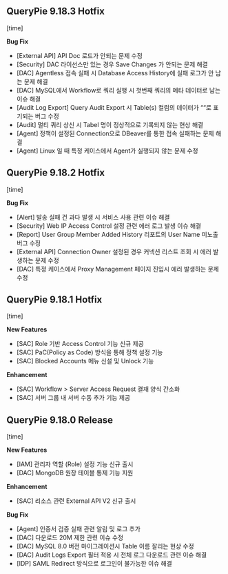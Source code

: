 ## QueryPie 9.18.3 Hotfix
[time]



**Bug Fix**

* [External API] API Doc 로드가 안되는 문제 수정
* [Security] DAC 라이선스만 있는 경우 Save Changes 가 안되는 문제 해결
* [DAC] Agentless 접속 실패 시 Database Access History에 실패 로그가 안 남는 문제 해결
* [DAC] MySQL에서 Workflow로 쿼리 실행 시 첫번째 쿼리의 메타 데이터로 남는 이슈 해결
* [Audit Log Export] Query Audit Export 시 Table(s) 컬럼의 데이터가 ““로 표기되는 버그 수정 
* [Audit] 멀티 쿼리 상신 시 Tabel 명이 정상적으로 기록되지 않는 현상 해결 
* [Agent] 정책이 설정된 Connection으로 DBeaver를 통한 접속 실패하는 문제 해결 
* [Agent] Linux 일 때 특정 케이스에서 Agent가 실행되지 않는 문제 수정



## QueryPie 9.18.2 Hotfix
[time]



**Bug Fix**

* [Alert] 발송 실패 건 과다 발생 시 서비스 사용 관련 이슈 해결
* [Security] Web IP Access Control 설정 관련 에러 로그 발생 이슈 해결
* [Report] User Group Member Added History 리포트의 User Name 미노출 버그 수정 
* [External API] Connection Owner 설정된 경우 커넥션 리스트 조회 시 에러 발생하는 문제 수정 
* [DAC] 특정 케이스에서 Proxy Management 페이지 진입시 에러 발생하는 문제 수정



## QueryPie 9.18.1 Hotfix
[time]



**New Features**

* [SAC] Role 기반 Access Control 기능 신규 제공 
* [SAC] PaC(Policy as Code) 방식을 통해 정책 설정 기능 
* [SAC] Blocked Accounts 메뉴 신설 및 Unlock 기능 



**Enhancement**

* [SAC] Workflow &gt; Server Access Request 결재 양식 간소화 
* [SAC] 서버 그룹 내 서버 수동 추가 기능 제공 



## QueryPie 9.18.0 Release
[time]



**New Features**

* [IAM] 관리자 역할 (Role) 설정 기능 신규 출시 
* [DAC] MongoDB 원장 테이블 통제 기능 지원 



**Enhancement**

* [SAC] 리소스 관련 External API V2 신규 출시



**Bug Fix**

* [Agent] 인증서 검증 실패 관련 알림 및 로그 추가 
* [DAC] 다운로드 20M 제한 관련 이슈 수정
* [DAC] MySQL 8.0 버전 마이그레이션시 Table 이름 잘리는 현상 수정
* [DAC] Audit Logs Export 필터 적용 시 전체 로그 다운로드 관련 이슈 해결
* [IDP] SAML Redirect 방식으로 로그인이 불가능한 이슈 해결


